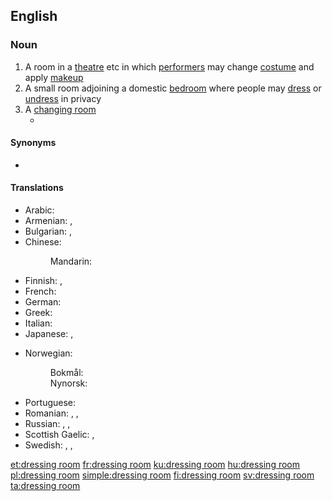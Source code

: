 ==English==

===Noun===
{{en-noun|head=[[dressing]] [[room]]}}

# A room in a [[theatre]] etc in which [[performer]]s may change [[costume]] and apply [[makeup]]
# A small room adjoining a domestic [[bedroom]] where people may [[dress]] or [[undress]] in privacy
# A [[changing room]]
#* {{quote-journal
|date=October 1, 2011
|author=Phil McNulty
|title=Everton 0 - 2 Liverpool
|work=BBC Sport
|url=http://news.bbc.co.uk/sport2/hi/football/eng_prem/15045708.stm
|page=
|passage=As half-time approached with Everton desperate to get into the '''dressing room''' and regroup, Liverpool were awarded a penalty for Jagielka's rash challenge on Suarez. This time there was no disputing Atkinson's decision, but Howard rescued Everton by diving low to his left to keep out Kuyt's spot-kick.}}

====Synonyms====
* {{l|en|private dressing area beside a bedroom}} {{l|en|toilet room}} {{qualifier|historical}}

====Translations====
{{trans-top|room for changing clothes}}
* Arabic: {{t|ar|غُرْفَة الْمَلَابِس|f}}
* Armenian: {{t|hy|զգեցարան}}, {{t+|hy|զուգարան}} {{qualifier|archaic}}
* Bulgarian: {{t+|bg|гримьорна|sc=Cyrl}}, {{t+|bg|съблекалня|sc=Cyrl}}
* Chinese:
*: Mandarin: {{t+|cmn|更衣室|tr=gēngyīshì|sc=Hani}}
* Finnish: {{t|fi|pukeutumishuone}}, {{t|fi|pukuhuone}}
* French: {{t+|fr|vestiaire|m}}
* German: {{t|de|Ankleideraum|m}}
* Greek: {{t+|el|καμαρίνι|n|sc=Grek}}
* Italian: {{t|it|camerino|m}}
* Japanese: {{t|ja|更衣室|tr=こういしつ, kōishitsu|sc=Jpan}}, {{t|ja|ドレッシングルーム|tr=doresshingu rūmu|sc=Jpan}}
{{trans-mid}}
* Norwegian:
*: Bokmål: {{t|nb|garderobe|m}}
*: Nynorsk: {{t|nn|garderobe|m}}
* Portuguese: {{t+|pt|camarim|m}}
* Romanian: {{t|ro|cabină de schimb|f}}, {{t|ro|cabină vestimentară|f}}, {{t+|ro|vestiar|n}}
* Russian: {{t+|ru|гримёрная|f}} {{qualifier|theatre}}, {{t+|ru|гардеро́бная|f}}, {{t+|ru|раздева́лка|f}}
* Scottish Gaelic: {{t|gd|seòmar-èididh|m}}, {{t|gd|seòmar-sgeadachaidh|m}}
* Swedish: {{t+|sv|loge|c}}, {{t+|sv|klädkammare|c}}, {{t+|sv|omklädningsrum|n}}
{{trans-bottom}}

[[et:dressing room]]
[[fr:dressing room]]
[[ku:dressing room]]
[[hu:dressing room]]
[[pl:dressing room]]
[[simple:dressing room]]
[[fi:dressing room]]
[[sv:dressing room]]
[[ta:dressing room]]